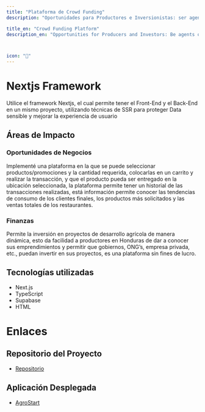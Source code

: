 ```yaml
---
title: "Plataforma de Crowd Funding"
description: "Oportunidades para Productores e Inversionistas: ser agentes de cambio con la plataforma que he creado, la cual facilita la presentación de proyectos y la entrega de capital semilla"

title_en: "Crowd Funding Platform"
description_en: "Opportunities for Producers and Investors: Be agents of change with the platform I’ve created, which facilitates project presentation and seed capital allocation."



icon: "🌽"
---
```


# Nextjs Framework

Utilice el framework Nextjs, el cual permite tener el Front-End y el Back-End en un mismo proyecto, utilizando técnicas de SSR para proteger Data sensible y mejorar la experiencia de usuario

## Áreas de Impacto

### Oportunidades de Negocios

Implementé una plataforma en la que se puede seleccionar productos/promociones y la cantidad requerida, colocarlas en un carrito y realizar la transacción, y que el producto pueda ser entregado en la ubicación seleccionada, la plataforma permite tener un historial de las transacciones realizadas, está información permite conocer las tendencias de consumo de los clientes finales, los productos más solicitados y las ventas totales de los restaurantes.

### Finanzas

Permite la inversión en proyectos de desarrollo agrícola de manera dinámica, esto da facilidad a productores en Honduras de dar a conocer sus emprendimientos y permitir que gobiernos, ONG’s, empresa privada, etc., puedan invertir en sus proyectos, es una plataforma sin fines de lucro. 

## Tecnologías utilizadas

- Next.js
- TypeScript
- Supabase
- HTML

# Enlaces
## Repositorio del Proyecto

- [Repositorio](https://github.com/HerreraCruz/crowdfunding.git)

## Aplicación Desplegada

- [AgroStart](https://crowdfunding-nine-ecru.vercel.app/)
